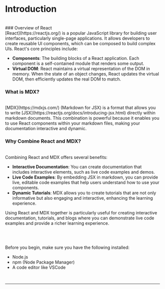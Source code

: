 
<h1 className='titleMdx'>Introduction</h1>
<br />
### Overview of React

<br />
[React](https://reactjs.org/) is a popular JavaScript library for building user interfaces, particularly single-page applications. It allows developers to create reusable UI components, which can be composed to build complex UIs. React's core principles include:

- **Components**: The building blocks of a React application. Each component is a self-contained module that renders some output.
- **Virtual DOM**: React maintains a virtual representation of the DOM in memory. When the state of an object changes, React updates the virtual DOM, then efficiently updates the real DOM to match.

### What is MDX?

<br />
[MDX](https://mdxjs.com/) (Markdown for JSX) is a format that allows you to write [JSX](https://reactjs.org/docs/introducing-jsx.html) directly within markdown documents. This combination is powerful because it enables you to use React components within your markdown files, making your documentation interactive and dynamic.

### Why Combine React and MDX?

<br />
Combining React and MDX offers several benefits:

- **Interactive Documentation**: You can create documentation that includes interactive elements, such as live code examples and demos.
- **Live Code Examples**: By embedding JSX in markdown, you can provide live, editable code examples that help users understand how to use your components.
- **Dynamic Tutorials**: MDX allows you to create tutorials that are not only informative but also engaging and interactive, enhancing the learning experience.

Using React and MDX together is particularly useful for creating interactive documentation, tutorials, and blogs where you can demonstrate live code examples and provide a richer learning experience.


<br/><br/>

Before you begin, make sure you have the following installed:

- Node.js
- npm (Node Package Manager)
- A code editor like VSCode
<br/>
<hr/>
<br/>